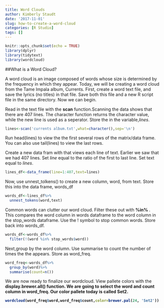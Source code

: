 ```yaml
---
title: Word Clouds
author: Kimberly Staudt
date: '2017-11-01'
slug: how-to-create-a-word-cloud
categories: [R Studio]
tags: []
---
```


```r
knitr::opts_chunk$set(echo = TRUE)
library(dplyr)
library(tidytext)
library(wordcloud)
```

##What is a Word Cloud?

A word cloud is an image composed of words whose size is determined by the frequency in which they appear. Today, we will be creating a word cloud from the Tame Impala album, Currents. First, create a word text file, and save the lyrics (no titles) in that file. 
Save both this file and a new R script file in the same directory. Now we can begin. 


Read in the text file with the <b>scan</b> function.Scanning the data shows that there are 407 lines. The character function returns the character value, while the new line is used as a seperator. Store the in the variable,<i>lines</i>.
```r
lines<-scan('currents album.txt',what=character(),sep='\n')
```

Run head(lines) to view the the first several rows of the matrix/data frame. You can also use tail(lines) to view the last rows. 

Create a new data fram with that views each line of text. Earlier we saw that we had 407 lines. Set <i>line</i> equal to the ratio of the first to last line. Set text equal to  <i>lines</i>.
```r
lines_df<-data_frame(line=1:407,text=lines)
```

Now, use unnest_tolkens() to create a new column, word, from text. Store this into the data frame, words_df
```r
words_df<-lines_df%>%
  unnest_tokens(word,text)
```

Common words can clutter our word cloud. Filter these out with <b> %in% </b>. This compares the word column in words dataframe to the word column in the stop_words dataframe. Use the ! symbol to stop common words. Store back into words_df.

```r
words_df<-words_df%>%
  filter(!(word %in% stop_words$word))
```

Next,group by the word column. Use summarise to count the number of times the the appears. Store as word_freq.
```r
word_freq<-words_df%>%
  group_by(word)%>%
  summarise(count=n())
```

We are now ready to finalize our wordcloud. View pallete colors with  the <b>display.brewer.all()<b> function. We are going to select the word and count column in word_freq. Our color pallete today is called <b>Set2</b>. 
```r

wordcloud(word_freq$word,word_freq$count,color=brewer.pal(24, 'Set2'))
```

